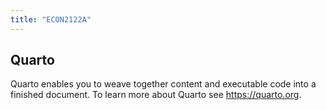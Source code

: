 ```yaml
---
title: "ECON2122A"
---
```


## Quarto

Quarto enables you to weave together content and executable code into a finished document. To learn more about Quarto see <https://quarto.org>.

